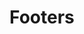 
# Footers

<Section
  title="Default"
  tags={["Free"]}
  image={{
    src: "/img/sections/footers/default.png",
    alt: "Footers Default",
  }}
/>

<Section
  title="Minimal"
  image={{
    src: "/img/sections/footers/minimal.png",
    alt: "Footers Minimal",
  }}
/>
